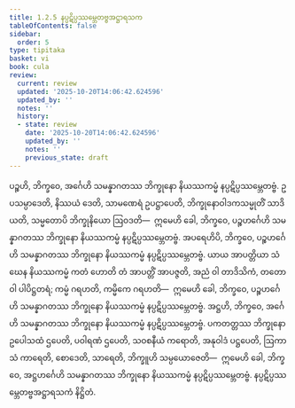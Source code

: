 ```yaml
---
title: 1.2.5 နပ္ပဋိပ္ပဿမ္ဘေတဗ္ဗအဋ္ဌာရသက
tableOfContents: false
sidebar:
  order: 5
type: tipitaka
basket: vi
book: cula
review:
  current: review
  updated: '2025-10-20T14:06:42.624596'
  updated_by: ''
  notes: ''
  history:
  - state: review
    date: '2025-10-20T14:06:42.624596'
    updated_by: ''
    notes: ''
    previous_state: draft
---
```



<DynamicBreadcrumb />


<ReviewStatus review={frontmatter.review} showDetails={true} />

<HypothesisAnnotation frontmatter={frontmatter} />

<Division number="18" book="cula" e="ch" v="4" p="20">

<Paragraph number="103" book="cula">
ပဉ္စဟိ, ဘိက္ခဝေ, အင်္ဂေဟိ သမန္နာဂတဿ ဘိက္ခုနော နိယဿကမ္မံ နပ္ပဋိပ္ပဿမ္ဘေတဗ္ဗံ. ဥပသမ္ပာဒေတိ, နိဿယံ ဒေတိ, သာမဏေရံ ဥပဋ္ဌာပေတိ, ဘိက္ခုနောဝါဒကသမ္မုတိံ သာဒိယတိ, သမ္မတောပိ ဘိက္ခုနိယော ဩဝဒတိ—  ဣမေဟိ ခေါ, ဘိက္ခဝေ, ပဉ္စဟင်္ဂေဟိ သမန္နာဂတဿ ဘိက္ခုနော နိယဿကမ္မံ နပ္ပဋိပ္ပဿမ္ဘေတဗ္ဗံ.
</Paragraph>

<Paragraph number="104" book="cula">
အပရေဟိပိ, ဘိက္ခဝေ, ပဉ္စဟင်္ဂေဟိ သမန္နာဂတဿ ဘိက္ခုနော နိယဿကမ္မံ နပ္ပဋိပ္ပဿမ္ဘေတဗ္ဗံ. ယာယ အာပတ္တိယာ သံဃေန နိယဿကမ္မံ ကတံ ဟောတိ တံ အာပတ္တိံ အာပဇ္ဇတိ, အညံ ဝါ တာဒိသိကံ, တတော ဝါ ပါပိဋ္ဌတရံ; ကမ္မံ ဂရဟတိ, ကမ္မိကေ ဂရဟတိ—  ဣမေဟိ ခေါ, ဘိက္ခဝေ, ပဉ္စဟင်္ဂေဟိ သမန္နာဂတဿ ဘိက္ခုနော နိယဿကမ္မံ နပ္ပဋိပ္ပဿမ္ဘေတဗ္ဗံ.
</Paragraph>

<Paragraph number="105" book="cula">
အဋ္ဌဟိ, ဘိက္ခဝေ, အင်္ဂေဟိ သမန္နာဂတဿ ဘိက္ခုနော နိယဿကမ္မံ နပ္ပဋိပ္ပဿမ္ဘေတဗ္ဗံ. ပကတတ္တဿ ဘိက္ခုနော ဥပေါသထံ ဌပေတိ, ပဝါရဏံ ဌပေတိ, သဝစနီယံ ကရောတိ, အနုဝါဒံ ပဋ္ဌပေတိ, ဩကာသံ ကာရေတိ, စောဒေတိ, သာရေတိ, ဘိက္ခူဟိ သမ္ပယောဇေတိ—  ဣမေဟိ ခေါ, ဘိက္ခဝေ, အဋ္ဌဟင်္ဂေဟိ သမန္နာဂတဿ ဘိက္ခုနော နိယဿကမ္မံ နပ္ပဋိပ္ပဿမ္ဘေတဗ္ဗံ.

</Paragraph>
</Division>

<Paragraph number="106" type="center" book="cula">
နပ္ပဋိပ္ပဿမ္ဘေတဗ္ဗအဋ္ဌာရသကံ နိဋ္ဌိတံ.
</Paragraph>